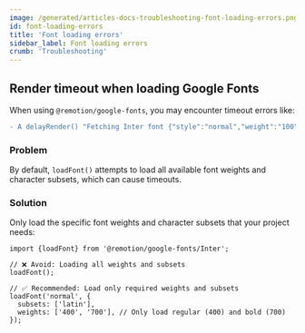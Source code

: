 ```yaml
---
image: /generated/articles-docs-troubleshooting-font-loading-errors.png
id: font-loading-errors
title: 'Font loading errors'
sidebar_label: Font loading errors
crumb: 'Troubleshooting'
---
```


## Render timeout when loading Google Fonts

When using `@remotion/google-fonts`, you may encounter timeout errors like:

```diff
- A delayRender() "Fetching Inter font {"style":"normal","weight":"100","subset":"cyrillic-ext"}" was called but not cleared after 58000ms.
```

### Problem

By default, `loadFont()` attempts to load all available font weights and character subsets, which can cause timeouts.

### Solution

Only load the specific font weights and character subsets that your project needs:

```tsx
import {loadFont} from '@remotion/google-fonts/Inter';

// ❌ Avoid: Loading all weights and subsets
loadFont();

// ✅ Recommended: Load only required weights and subsets
loadFont('normal', {
  subsets: ['latin'],
  weights: ['400', '700'], // Only load regular (400) and bold (700)
});
```
